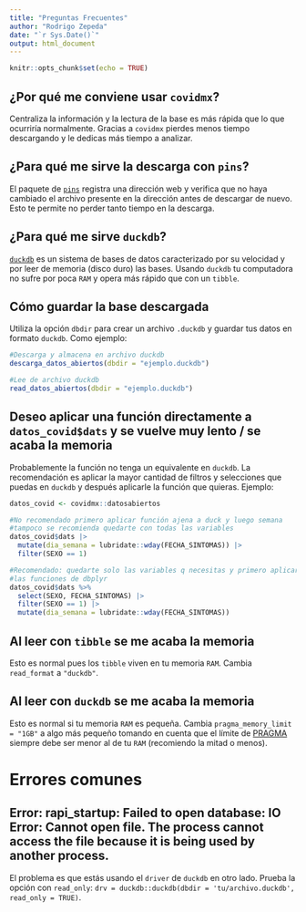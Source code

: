 ```yaml
---
title: "Preguntas Frecuentes"
author: "Rodrigo Zepeda"
date: "`r Sys.Date()`"
output: html_document
---
```


```r
knitr::opts_chunk$set(echo = TRUE)
```

## ¿Por qué me conviene usar `covidmx`?

Centraliza la información y la lectura de la base es más rápida que lo que ocurriría normalmente. Gracias a `covidmx` pierdes menos tiempo descargando y le dedicas más tiempo a analizar. 

## ¿Para qué me sirve la descarga con `pins`?

El paquete de [`pins`](https://pins.rstudio.com/) registra una dirección web y verifica que no haya
cambiado el archivo presente en la dirección antes de descargar de nuevo. Esto te permite 
no perder tanto tiempo en la descarga.

## ¿Para qué me sirve `duckdb`?

[`duckdb`](https://duckdb.org/docs/guides/index) es un sistema de bases de datos caracterizado por su velocidad y por leer de memoria
(disco duro) las bases. Usando `duckdb` tu computadora no sufre por poca `RAM` y opera más rápido que con un `tibble`. 

## Cómo guardar la base descargada

Utiliza la opción `dbdir` para crear un archivo `.duckdb` y guardar tus datos en formato `duckdb`. Como
ejemplo:

```r
#Descarga y almacena en archivo duckdb
descarga_datos_abiertos(dbdir = "ejemplo.duckdb") 

#Lee de archivo duckdb
read_datos_abiertos(dbdir = "ejemplo.duckdb")
```

## Deseo aplicar una función directamente a `datos_covid$dats` y se vuelve muy lento / se acaba la memoria

Probablemente la función no tenga un equivalente en `duckdb`. La recomendación es aplicar la mayor
cantidad de filtros y selecciones que puedas en `duckdb` y después aplicarle la función que quieras. Ejemplo:

```r
datos_covid <- covidmx::datosabiertos

#No recomendado primero aplicar función ajena a duck y luego semana
#tampoco se recomienda quedarte con todas las variables
datos_covid$dats |>
  mutate(dia_semana = lubridate::wday(FECHA_SINTOMAS)) |>
  filter(SEXO == 1) 

#Recomendado: quedarte solo las variables q necesitas y primero aplicar
#las funciones de dbplyr
datos_covid$dats %>%
  select(SEXO, FECHA_SINTOMAS) |>
  filter(SEXO == 1) |>
  mutate(dia_semana = lubridate::wday(FECHA_SINTOMAS)) 
```

## Al leer con `tibble` se me acaba la memoria

Esto es normal pues los `tibble` viven en tu memoria `RAM`. Cambia `read_format` a `"duckdb"`. 

## Al leer con `duckdb` se me acaba la memoria

Esto es normal si tu memoria `RAM` es pequeña. Cambia `pragma_memory_limit = "1GB"` a algo más pequeño
tomando en cuenta que el límite de [PRAGMA](https://duckdb.org/docs/sql/pragmas) siempre debe ser menor al de tu `RAM` (recomiendo la mitad o menos). 

# Errores comunes

## Error: rapi_startup: Failed to open database: IO Error: Cannot open file. The process cannot access the file because it is being used by another process.

El problema es que estás usando el `driver` de `duckdb` en otro lado. Prueba la opción con `read_only`:
`drv = duckdb::duckdb(dbdir = 'tu/archivo.duckdb', read_only = TRUE)`.

